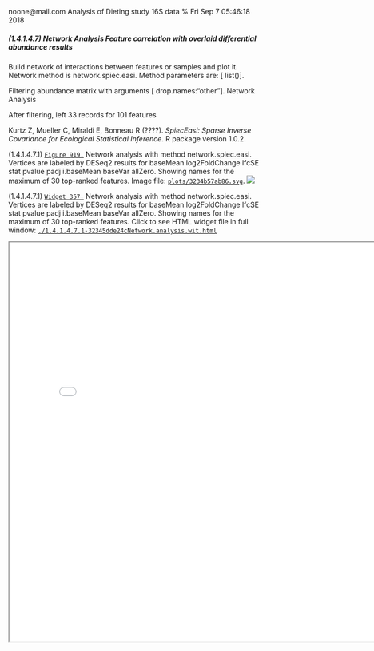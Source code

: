 noone@mail.com
Analysis of Dieting study 16S data
% Fri Sep  7 05:46:18 2018



##### \(1.4.1.4.7\) Network Analysis Feature correlation with overlaid differential abundance results 



Build network of interactions between features or samples and plot it. 
                           Network method is network.spiec.easi. Method parameters are: [ list()].


Filtering abundance matrix with arguments [ drop.names:"other"]. Network Analysis


After filtering, left 33 records for 101 features


Kurtz Z, Mueller C, Miraldi E, Bonneau R (????). _SpiecEasi: Sparse Inverse Covariance for Ecological Statistical Inference_. R package version
1.0.2.





\(1.4.1.4.7.1\) <a name="figure.919"></a>[`Figure 919.`](#figure.919) Network analysis with method network.spiec.easi. Vertices are labeled by DESeq2 results for                                                baseMean log2FoldChange     lfcSE         stat      pvalue      padj   i.baseMean      baseVar allZero. Showing names for the maximum of 30 top-ranked features.  Image file: [`plots/3234b57ab86.svg`](plots/3234b57ab86.svg).
![](plots/3234b57ab86.svg)




\(1.4.1.4.7.1\) <a name="widget.357"></a>[`Widget 357.`](#widget.357) Network analysis with method network.spiec.easi. Vertices are labeled by DESeq2 results for                                                baseMean log2FoldChange     lfcSE         stat      pvalue      padj   i.baseMean      baseVar allZero. Showing names for the maximum of 30 top-ranked features. Click to see HTML widget file in full window: [`./1.4.1.4.7.1-32345dde24cNetwork.analysis.wit.html`](./1.4.1.4.7.1-32345dde24cNetwork.analysis.wit.html)



<iframe src="./1.4.1.4.7.1-32345dde24cNetwork.analysis.wit.html" width="800" height="800"> </iframe>